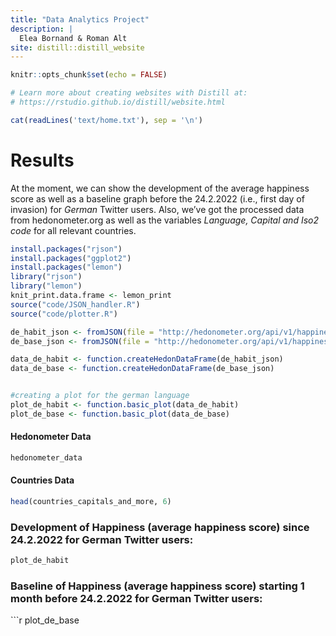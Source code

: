 ```yaml
---
title: "Data Analytics Project"
description: |
  Elea Bornand & Roman Alt
site: distill::distill_website
---
```


```r
knitr::opts_chunk$set(echo = FALSE)

# Learn more about creating websites with Distill at:
# https://rstudio.github.io/distill/website.html

```

```r
cat(readLines('text/home.txt'), sep = '\n')
```

# Results
At the moment, we can show the development of the average happiness score as well as a baseline graph before the 24.2.2022 (i.e., first day of invasion) for <i>German</i> Twitter users.
Also, we've got the processed data from hedonometer.org as well as the variables <i>Language, Capital and Iso2 code</i> for all relevant countries.

```r
install.packages("rjson")
install.packages("ggplot2")
install.packages("lemon")
library("rjson")
library("lemon")
knit_print.data.frame <- lemon_print
source("code/JSON_handler.R")
source("code/plotter.R")

de_habit_json <- fromJSON(file = "http://hedonometer.org/api/v1/happiness/?format=json&timeseries__title=de_all&date__gte=2022-02-24&limit=1000")
de_base_json <- fromJSON(file = "http://hedonometer.org/api/v1/happiness/?format=json&timeseries__title=de_all&date__gte=2022-01-24&limit=31")

data_de_habit <- function.createHedonDataFrame(de_habit_json)
data_de_base <- function.createHedonDataFrame(de_base_json)


#creating a plot for the german language
plot_de_habit <- function.basic_plot(data_de_habit)
plot_de_base <- function.basic_plot(data_de_base)
```
#### Hedonometer Data
```r
hedonometer_data

```
#### Countries Data
```r
head(countries_capitals_and_more, 6)

```

### Development of Happiness (average happiness score) since 24.2.2022 for German Twitter users:

```r
plot_de_habit

```
### Baseline of Happiness (average happiness score) starting 1 month before 24.2.2022 for German Twitter users:

```r
plot_de_base

